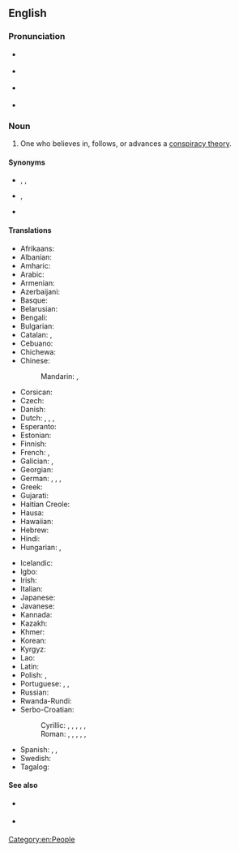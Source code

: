 ==English==

===Pronunciation===
* {{a|RP}} {{IPA|en|/kənˈspɪɹəsi θɪəɹɪst/}}
* {{a|GA}} {{IPA|en|/kənˈspɪɹəsi θi.əɹəst/|/- θɪɹəst/}}
* {{a|GenAus}} {{IPA|en|/kənˈspɪɹəsiː θɪəɹəst/|/- θiːəɹəst/}}
* {{a|GNZ}} {{IPA|en|/kɘnˈspɘɹɘsiː θiəɹɘst/|/- θiːɘɹɘst/}}<!-- Yes, it has to be /θɪəɹɪst/, /θiəɹəst/ etc., not /ˈθɪəɹɪst/, /θiːəɹəst/ etc.. This compound noun is stressed on its first element. -->

===Noun===
{{en-noun}}

# {{lb|en|derogatory}} One who believes in, follows, or advances a [[conspiracy theory]].

====Synonyms====
* {{l|en|conspiratard}} {{q|slang|derogatory}}, {{l|en|conspiracist}}, {{l|en|conspirophile}} {{q|rare}}
* {{l|en|tinfoil hatter}} {{q|slang|derogatory}}, {{l|en|truther}}
* {{l|en|conspiracy analyst}} {{q|not pejorative}}

====Translations====
{{trans-top|one who believes in a conspiracy theory}}
* Afrikaans: {{t|af|samesweringsteoretikus}}
* Albanian: {{t|sq|teoricien konspirative}}
* Amharic: {{t|am|የማሴር ፅንሰ-ሀሳብ}}
* Arabic: {{t|ar|نظرية المؤامرة}}
* Armenian: {{t|hy|դավադրության տեսաբան}}
* Azerbaijani: {{t|az|sui-qəsd nəzəriyyəçi}}
* Basque: {{t|eu|konspirazioaren teorikoa}}
* Belarusian: {{t|be|тэарэтык змовы}}
* Bengali: {{t|bn|ষড়যন্ত্র তত্ত্ববিদ}}
* Bulgarian: {{t|bg|конспиролог}}
* Catalan: {{t|ca|conspiracionista|m|f}}, {{t|ca|conspiranoic|m}} {{qualifier|pejorative}}
* Cebuano: {{t|ceb|teorya sa panagkunsabo}}
* Chichewa: {{t|ny|wolemba chiwembu}}
* Chinese:
*: Mandarin: {{t|cmn|陰謀論者|sc=Hani}}, {{t|cmn|阴谋论者|tr=yīnmóulùnzhě|sc=Hani}}
* Corsican: {{t|co|teoricu di a cuspirazione}}
* Czech: {{t|cs|konspirační teoretik}}
* Danish: {{t|da|konspirationsteoretiker|c}}
* Dutch: {{t|nl|aluhoedje|n}}, {{t|nl|complotdenker|m}}, {{t|nl|complottheoreticus|m}}, {{t|nl|samenzweringstheoreticus|m}}
* Esperanto: {{t|eo|konspirteoriulo}}
* Estonian: {{t|et|vandenõuteoreetik}}
* Finnish: {{t+|fi|salaliittoteoreetikko}}
* French: {{t+|fr|complotiste|m|f}}, {{t+|fr|conspirationniste|m|f}}
* Galician: {{t|gl|conspiracionista|m|f}}, {{t|gl|conspiranoico|m}} {{qualifier|informal, pejorative}}
* Georgian: {{t|ka|შეთქმულების თეორეტიკოსი}}
* German: {{t+|de|Verschwörungstheoretiker|m}}, {{t+|de|Verschwörungstheoretikerin|f}}, {{t|de|Konspirationstheoretiker|m}}, {{t|de|Konspirationstheoretikerin|f}}
* Greek: {{t+|el|συνωμοσιολόγος|m|f}}
* Gujarati: {{t|gu|કાવતરું સિદ્ધાંતવાદી}}
* Haitian Creole: {{t|ht|teyoris konplo}}
* Hausa: {{t|ha|makircin makirci}}
* Hawaiian: {{t|haw|kākāʻilio kipi}}
* Hebrew: {{t|he|תיאורטיקן קונספירציה}}
* Hindi: {{t|hi|साजिश सिद्घांतकार}}
* Hungarian: {{t|hu|[[összeesküvés-elmélet]]ben [[hívő]]}}, {{t|hu|[[összeesküvés-elmélet]] [[híve]]}}
{{trans-mid}}
* Icelandic: {{t|is|samsæriskenningafræðingur}}
* Igbo: {{t|ig|onye na-akpa nkata}}
* Irish: {{t|ga|teoiriceoir comhcheilge}}
* Italian: {{t|it|teorico della cospirazione|m}}
* Japanese: {{t|ja|陰謀論者}}
* Javanese: {{t|jv|teori konspirasi}}
* Kannada: {{t|kn|ಪಿತೂರಿ ಸಿದ್ಧಾಂತವಾದಿ}}
* Kazakh: {{t|kk|қастандық теоретигі}}
* Khmer: {{t|km|អ្នកទ្រឹស្តីឃុបឃិត}}
* Korean: {{t|ko|음모론자}}
* Kyrgyz: {{t|ky|кутум теоретиги}}
* Lao: {{t|lo|ນັກທິດສະດີການສົມຮູ້ຮ່ວມຄິດ}}
* Latin: {{t|la|coniuratio theoricus}}
* Polish: {{t|pl|teoretyk spiskowy|m}}, {{t|pl|teoretyczka spiskowa|f}}
* Portuguese: {{t+|pt|conspiracionista|m|f}}, {{t|pt|conspirólogo|m}}, {{t|pt|conspiranoico|m}} {{qualifier|informal, pejorative}}
* Russian: {{t|ru|теоре́тик за́говора|m}}
* Rwanda-Rundi: {{t|rw|umugambi mubisha}}
* Serbo-Croatian:
*: Cyrillic: {{t|sh|теоретичар завере|m}}, {{t|sh|теоретичарка завере|f}}, {{t|sh|теоретичар завјере|m}}, {{t|sh|теоретичарка завјере|f}}, {{t|sh|теоретичар уроте|m}}, {{t|sh|теоретичарка уроте|f}}
*: Roman: {{t|sh|teoretičar zavere|m}}, {{t|sh|teoretičarka zavere|f}}, {{t|sh|teoretičar zavjere|m}}, {{t|sh|teoretičarka zavjere|f}}, {{t|sh|teoretičar urote|m}}, {{t|sh|teoretičarka urote|f}}
* Spanish: {{t|es|conspiracionista|m|f}}, {{t|es|conspirólogo|m}}, {{t|es|conspiranoico|m}} {{qualifier|informal, pejorative}}
* Swedish: {{t|sv|konspirationsteoretiker|c}}
* Tagalog: {{t|tl|teorya ng sabwatan}}
{{trans-bottom}}

====See also====
* {{q|US}} {{l|en|crackpot}} {{q|slang}}
* {{q|UK}} {{l|en|crank}} {{q|slang}}

[[Category:en:People]]